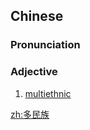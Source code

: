 ==Chinese==
{{zh-forms|type=12}}

===Pronunciation===
{{zh-pron
|m=duōmínzú
|cat=a
}}

===Adjective===
{{zh-adj}}

# [[multiethnic]]

[[zh:多民族]]